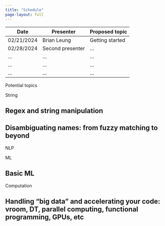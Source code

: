 ```yaml
---
title: "Schedule"
page-layout: full
---
```


| Date       | Presenter        | Proposed topic  |
|------------|------------------|-----------------|
| 02/21/2024 | Brian Leung      | Getting started |
| 02/28/2024 | Second presenter | ...             |
| ...        | ...              | ...             |
| ...        | ...              | ...             |
| ...        | ...              | ...             |



########################################
########### Potential topics ###########
########################################

################ String ################
## Regex and string manipulation
## Disambiguating names: from fuzzy matching to beyond

################ NLP ###################

################ ML ####################
## Basic ML 

################ Computation ###########
## Handling "big data" and accelerating your code: vroom, DT, parallel computing, functional programming, GPUs, etc

